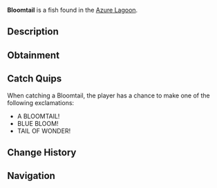 {{FishInfobox
|image          = Bloomtail.png
|rarity         = Mythical
|sea            = Second Sea
|location       = [[Azure Lagoon]]
|sublocation    = 
|sources        = Fishing Rod
|radar_location = 
|prog_speed     = -80
|xp             = 2390
|weather        = Rain
|time           = Night
|season         = Spring
|bait           = Mist Worms
|base_weight    = 300
|base_value     = 3950
|weight_range   = 180
|base_chance    = 18
|base_resil     = 3
}}
'''Bloomtail''' is a {{Rarity|Mythical}} fish found in the [[Azure Lagoon]].

== Description ==
{{Description|A dark blue fish with light blue fins, its tail blooming like a lagoon flower.|Bestiary Entry}}

== Obtainment ==
{{Description|It blossoms where the rain meets the deep.|Bestiary Hint}}
{{Fish Availability|
Azure Lagoon
|top_rods      = 
Great Rod of Oscar\78199.34\177973.96;
Astralhook Rod\73770.6\178903;
Azure Of Lagoon\67328.72\186390.71;
Free Spirit Rod\66645.58\181126.76;
Fang of the Eclipse\66204.37\179626.77;
Magma Rod\31174.69\100249.15;
Krampus's Rod\43467.35\78816.16;
Steady Rod\26074.55\78375.38;
Firefly Rod\57986.42\211087.47;
Wildflower Rod\52782.41\183854.38;
Carbon Rod\24436.03\96579.6;
North-Star Rod\24562.85\96507.76;
Long Rod\23347.71\87222.54;
Blazebringer Rod\53882.69\144578.3;
Verdant Shear Rod\49621.99\135418.14;
Trident Rod\38703.32\105621.16;
Seraphic Rod\37327.65\101866.96;
Challenger's Rod\36867.67\103731.91;
Ethereal Prism Rod\35864.74\95454.71;
No-Life Rod\34264.71\96790.46;
Rod Of The Forgotten Fang\32167.62\88111.94;
Rod Of The Exalted One\30487.89\82257.81;
Depthseeker Rod\29232.77\84978.67;
Rod Of The Depths\28765.47\79689.57;
Avalanche Rod\27383.09\79736.65;
Volcanic Rod\27236.43\77871.79;
Zeus Rod\26449.8\75622.75
|recommended   = Astralhook Rod
}}

== Catch Quips ==
When catching a Bloomtail, the player has a chance to make one of the following exclamations:
* A BLOOMTAIL!
* BLUE BLOOM!
* TAIL OF WONDER!

== Change History ==
{{Change History|{{subst:Current Version}}}}

== Navigation ==
{{Fish Navbox|Azure Lagoon}}
